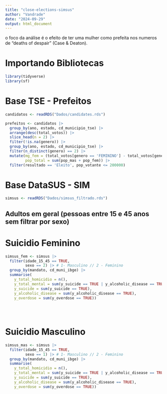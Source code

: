 ```yaml
---
title: "close-elections-simsus"
author: "Vandrade"
date: "2024-09-29"
output: html_document
---
```


o foco da análise é o efeito de ter uma mulher como prefeita nos numeros de "deaths of despair" (Case & Deaton).

# Importando Bibliotecas
```r

library(tidyverse)
library(sf)

```


# Base TSE - Prefeitos

```r

candidatos <- readRDS("Dados/candidates.rds")

prefeitos <- candidatos |> 
  group_by(ano, estado, cd_municipio_tse) |> 
  arrange(desc(total_votos)) |> 
  slice_head(n = 2) |> 
  filter(!is.na(genero)) |> 
  group_by(ano, estado, cd_municipio_tse) |> 
  filter(n_distinct(genero) == 2) |> 
  mutate(mg_fem = (total_votos[genero == 'FEMININO'] - total_votos[genero == 'MASCULINO'])/sum(total_votos),
         pop_total = sum(pop_mas + pop_fem)) |>
  filter(resultado == 'Eleito', pop_votante <= 200000)

```

# Base DataSUS - SIM 


```r

simsus <- readRDS("Dados/simsus_filtrado.rds")

```

## Adultos em geral (pessoas entre 15 e 45 anos sem filtrar por sexo)

# Suicidio Feminino
```r

simsus_fem <- simsus |> 
  filter(idade_15_45 == TRUE,
         sexo == 2) |> # 1- Masculino // 2 - Feminino
  group_by(mandato, cd_muni_ibge) |> 
  summarise(
    y_total_homicidio = n(),
    y_total_mental = sum(y_suicide == TRUE | y_alcoholic_disease == TRUE | y_overdose == TRUE),
    y_suicide = sum(y_suicide == TRUE),
    y_alcoholic_disease = sum(y_alcoholic_disease == TRUE),
    y_overdose = sum(y_overdose == TRUE)) 
 
  
  

```


# Suicidio Masculino

```r

simsus_mas <- simsus |> 
  filter(idade_15_45 == TRUE,
         sexo == 1) |> # 1- Masculino // 2 - Feminino
  group_by(mandato, cd_muni_ibge) |> 
  summarise(
    y_total_homicidio = n(),
    y_total_mental = sum(y_suicide == TRUE | y_alcoholic_disease == TRUE | y_overdose == TRUE),
    y_suicide = sum(y_suicide == TRUE),
    y_alcoholic_disease = sum(y_alcoholic_disease == TRUE),
    y_overdose = sum(y_overdose == TRUE)) 

```




























